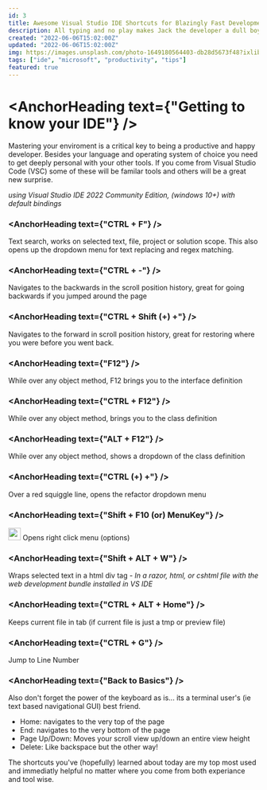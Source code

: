 ```yaml
---
id: 3
title: Awesome Visual Studio IDE Shortcuts for Blazingly Fast Development
description: All typing and no play makes Jack the developer a dull boy... get back to playing with these shortcuts
created: "2022-06-06T15:02:00Z"
updated: "2022-06-06T15:02:00Z"
img: https://images.unsplash.com/photo-1649180564403-db28d5673f48?ixlib=rb-1.2.1&ixid=MnwxMjA3fDB8MHxwaG90by1wYWdlfHx8fGVufDB8fHx8&auto=format&fit=crop&w=1462&q=80
tags: ["ide", "microsoft", "productivity", "tips"]
featured: true
---
```


# <AnchorHeading text={"Getting to know your IDE"} />
Mastering your enviroment is a critical key to being a productive and happy developer.
Besides your language and operating system of choice you need to get deeply personal with your other tools.
If you come from Visual Studio Code (VSC) some of these will be familar tools and others will be a great new surprise.

*using Visual Studio IDE 2022 Community Edition, (windows 10+) with default bindings*

### <AnchorHeading text={"CTRL + F"} />
Text search, works on selected text, file, project or solution scope. This also opens up the dropdown menu for text replacing and regex matching.

### <AnchorHeading text={"CTRL + -"} />
Navigates to the backwards in the scroll position history, great for going backwards if you jumped around the page 

### <AnchorHeading text={"CTRL + Shift (+) +"} />
Navigates to the forward in scroll position history, great for restoring where you were before you went back.

### <AnchorHeading text={"F12"} />
While over any object method, F12 brings you to the interface definition 

### <AnchorHeading text={"CTRL + F12"} />
While over any object method, brings you to the class definition 

### <AnchorHeading text={"ALT + F12"} />
While over any object method, shows a dropdown of the class definition 

### <AnchorHeading text={"CTRL (+) +"} />
Over a red squiggle line, opens the refactor dropdown menu

### <AnchorHeading text={"Shift + F10 (or) MenuKey"} />
<img width="25" src="https://freesvg.org/img/doctormo-Menu-Key.png"></img> Opens right click menu (options)

### <AnchorHeading text={"Shift + ALT + W"} />
Wraps selected text in a html div tag - *In a razor, html, or cshtml file with the web development bundle installed in VS IDE*

### <AnchorHeading text={"CTRL + ALT + Home"} />
Keeps current file in tab (if current file is just a tmp or preview file)

### <AnchorHeading text={"CTRL + G"} />
Jump to Line Number

### <AnchorHeading text={"Back to Basics"} />
Also don't forget the power of the keyboard as is... its a terminal user's (ie text based navigational GUI) best friend.

- Home: navigates to the very top of the page
- End: navigates to the very bottom of the page
- Page Up/Down: Moves your scroll view up/down an entire view height 
- Delete: Like backspace but the other way!

The shortcuts you've (hopefully) learned about today are my top most used and immediatly helpful
no matter where you come from both experiance and tool wise.
